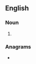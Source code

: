{{also|at-will employment}}
==English==

===Noun===
{{en-noun|head=[[at will]] [[employment]]|-}}

# {{alternative form of|employment at will|lang=en}}

===Anagrams===
* {{anagrams|en|employment at will|employment-at-will}}